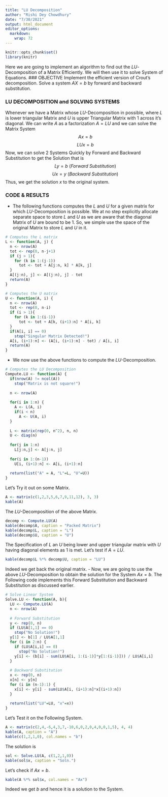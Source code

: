 ---
title: "LU Decomposition"
author: "Rishi Dey Chowdhury"
date: "7/30/2021"
output: html_document
editor_options: 
  markdown: 
    wrap: 72
---

```{r setup, include=FALSE}
knitr::opts_chunk$set()
library(knitr)
```

Here we are going to implement an algorithm to find out the
$LU$-Decomposition of a Matrix Efficiently. We will then use it to solve
System of Equations. \#\#\# OBJECTIVE Implement the efficient version of
Crout's decomposition. Solve a system $AX=b$ by forward and backward
substitution.

### LU DECOMPOSITION and SOLVING SYSTEMS

Whenever we have a Matrix whose $LU$-Decomposition in possible, where
$L$ is lower triangular Matrix and $U$ is upper Triangular Matrix with
$1$ across it's diagonal. We can write $A$ as a factorization $A=LU$ and
we can solve the Matrix System $$Ax = b$$ $$LUx = b$$ Now, we can solve
2 Systems Quickly by Forward and Backward Substitution to get the
Solution that is $$Ly = b\ (Forward\ Substitution)$$
$$Ux = y\ (Backward\ Substitution)$$ Thus, we get the solution $x$ to
the original system.

### CODE & RESULTS

-   The following functions computes the $L$ and $U$ for a given matrix
    for which $LU$-Decomposition is possible. We at no step explicitly
    allocate separate space to store $L$ and $U$ as we are aware that
    the diagonal Matrix of $U$ are bound to be $1$. So, we simple use
    the space of the original Matrix to store $L$ and $U$ in it.

```{r}
# Computes the L matrix 
L <- function(A, j) {
  n <- nrow(A)
  tot <- rep(0, n-j+1)
  if (j > 1){
    for (k in 1:(j-1))
      tot <- tot + A[j:n, k] * A[k, j]
  }
  A[(j:n), j] <- A[(j:n), j] - tot
  return(A)
}

# Computes the U matrix
U <- function(A, i) {
  n <- nrow(A)
  tot <- rep(0, n-i)
  if (i > 1){
    for (k in 1:(i-1))
      tot <- tot + A[k, (i+1):n] * A[i, k]
  }
  if(A[i, i] == 0)
    stop("Singular Matrix Detected!")
  A[i, (i+1):n] <- (A[i, (i+1):n] - tot) / A[i, i]
  return(A)
}
```

-   We now use the above functions to compute the $LU$-Decomposition.

```{r}
# Computes the LU Decomposition
Compute.LU <- function(A) {
  if(nrow(A) != ncol(A))
    stop("Matrix is not square!")
  
  n <- nrow(A)
  
  for(i in 1:n) {
    A <- L(A, i)
    if(i < n)
      A <- U(A, i)
  }
  
  L <- matrix(rep(0, n^2), n, n)
  U <- diag(n)
  
  for(j in 1:n)
    L[j:n,j] <- A[j:n, j]
  
  for(i in 1:(n-1))
    U[i, (i+1):n] <- A[i, (i+1):n]
  
  return(list("A" = A, "L"=L, "U"=U))
}
```

Let's Try it out on some Matrix.

```{r}
A <- matrix(c(1,2,3,5,6,7,9,11,12), 3, 3)
kable(A)
```

The $LU$-Decomposition of the above Matrix.

```{r}
decomp <- Compute.LU(A)
kable(decomp$A, caption = "Packed Matrix")
kable(decomp$L, caption = "L")
kable(decomp$U, caption = "U")
```

The Specification of $L$ an $U$ being lower and upper triangular matrix
with $U$ having diagonal elements as $1$ is met. Let's test if $A = LU$.

```{r}
kable(decomp$L %*% decomp$U, caption = "LU")
```

Indeed we get back the original matrix. - Now, we are going to use the
above $LU$-Decomposition to obtain the solution for the System $Ax=b$.
The Following code implements this Forward Substitution and Backward
Substitution as discussed earlier.

```{r}
# Solve Linear System
Solve.LU <- function(A, b){
  LU <- Compute.LU(A)
  n <- nrow(A)
  
  # Forward Substitution
  y <- rep(0, n)
  if (LU$A[1,1] == 0) 
    stop("No Solution!")
  y[1] <- b[1] / LU$A[1,1] 
  for (i in 2:n) {
    if (LU$A[i,i] == 0)
      stop("No Solution!")
    y[i] <- (b[i] - sum(LU$A[i, 1:(i-1)]*y[1:(i-1)])) / LU$A[i,i] 
  }
  
  # Backward Substitution
  x <- rep(0, n)
  x[n] <- y[n]
  for (i in (n-1):1) {
    x[i] <- y[i] - sum(LU$A[i, (i+1):n]*x[(i+1):n])
  }
  
  return(list("LU"=LU, "x"=x))
}
```

Let's Test it on the Following System.

```{r}
A <- matrix(c(2,4,-6,4,3,7,-10,6,0,2,0,4,0,0,1,5), 4, 4)
kable(A, caption = "A")
kable(c(1,2,1,0), col.names = "b")
```

The solution is

```{r}
sol <- Solve.LU(A, c(1,2,1,0))
kable(sol$x, caption = "Soln.")
```

Let's check if $Ax=b$.

```{r}
kable(A %*% sol$x, col.names = "Ax")
```

Indeed we get $b$ and hence it is a solution to the System.
